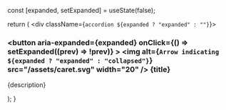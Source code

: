 
  const [expanded, setExpanded] = useState(false);

  return (
    <div className={`accordion ${expanded ? "expanded" : ""}`}>
      <h3>
        <button
          aria-expanded={expanded}
          onClick={() => setExpanded((prev) => !prev)}
        >
          <img
            alt={`Arrow indicating ${expanded ? "expanded" : "collapsed"}`}
            src="/assets/caret.svg"
            width="20"
          />
          <span>{title}</span>
        </button>
      </h3>
      <div className="accordion-content">
        <p>{description}</p>
      </div>
    </div>
  );
}
